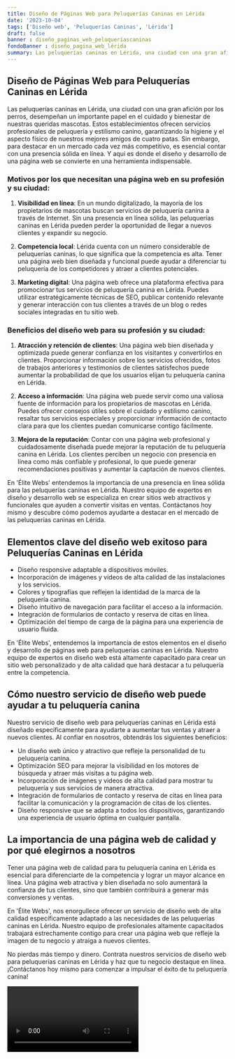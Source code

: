 ```yaml
---
title: Diseño de Páginas Web para Peluquerías Caninas en Lérida
date: '2023-10-04'
tags: ['Diseño web', 'Peluquerías Caninas', 'Lérida']
draft: false
banner : diseño_paginas_web_peluqueríascaninas
fondoBanner : diseño_pagina_web_lérida
summary: Las peluquerías caninas en Lérida, una ciudad con una gran afición por los perros, desempeñan un importante papel en el cuidado y bienestar de nuestras queridas mascotas. Estos establecimientos ofrecen servicios profesionales de peluquería y estilismo canino, garantizando la higiene y el aspecto físico de nuestros mejores amigos de cuatro patas. Sin embargo, para destacar en un mercado cada vez más competitivo, es esencial contar con una presencia sólida en línea. Y aquí es donde el diseño y desarrollo de una página web se convierte en una herramienta indispensable.
---
```


## Diseño de Páginas Web para Peluquerías Caninas en Lérida

Las peluquerías caninas en Lérida, una ciudad con una gran afición por los perros, desempeñan un importante papel en el cuidado y bienestar de nuestras queridas mascotas. Estos establecimientos ofrecen servicios profesionales de peluquería y estilismo canino, garantizando la higiene y el aspecto físico de nuestros mejores amigos de cuatro patas. Sin embargo, para destacar en un mercado cada vez más competitivo, es esencial contar con una presencia sólida en línea. Y aquí es donde el diseño y desarrollo de una página web se convierte en una herramienta indispensable.

### Motivos por los que necesitan una página web en su profesión y su ciudad:

1. **Visibilidad en línea**: En un mundo digitalizado, la mayoría de los propietarios de mascotas buscan servicios de peluquería canina a través de Internet. Sin una presencia en línea sólida, las peluquerías caninas en Lérida pueden perder la oportunidad de llegar a nuevos clientes y expandir su negocio.

2. **Competencia local**: Lérida cuenta con un número considerable de peluquerías caninas, lo que significa que la competencia es alta. Tener una página web bien diseñada y funcional puede ayudar a diferenciar tu peluquería de los competidores y atraer a clientes potenciales.

3. **Marketing digital**: Una página web ofrece una plataforma efectiva para promocionar tus servicios de peluquería canina en Lérida. Puedes utilizar estratégicamente técnicas de SEO, publicar contenido relevante y generar interacción con tus clientes a través de un blog o redes sociales integradas en tu sitio web.

### Beneficios del diseño web para su profesión y su ciudad:

1. **Atracción y retención de clientes**: Una página web bien diseñada y optimizada puede generar confianza en los visitantes y convertirlos en clientes. Proporcionar información sobre los servicios ofrecidos, fotos de trabajos anteriores y testimonios de clientes satisfechos puede aumentar la probabilidad de que los usuarios elijan tu peluquería canina en Lérida.

2. **Acceso a información**: Una página web puede servir como una valiosa fuente de información para los propietarios de mascotas en Lérida. Puedes ofrecer consejos útiles sobre el cuidado y estilismo canino, resaltar tus servicios especiales y proporcionar información de contacto clara para que los clientes puedan comunicarse contigo fácilmente.

3. **Mejora de la reputación**: Contar con una página web profesional y cuidadosamente diseñada puede mejorar la reputación de tu peluquería canina en Lérida. Los clientes perciben un negocio con presencia en línea como más confiable y profesional, lo que puede generar recomendaciones positivas y aumentar la captación de nuevos clientes.

En 'Élite Webs' entendemos la importancia de una presencia en línea sólida para las peluquerías caninas en Lérida. Nuestro equipo de expertos en diseño y desarrollo web se especializa en crear sitios web atractivos y funcionales que ayuden a convertir visitas en ventas. Contáctanos hoy mismo y descubre cómo podemos ayudarte a destacar en el mercado de las peluquerías caninas en Lérida.

<GifSeo />

<Cta />

## Elementos clave del diseño web exitoso para Peluquerías Caninas en Lérida

- Diseño responsive adaptable a dispositivos móviles.
- Incorporación de imágenes y videos de alta calidad de las instalaciones y los servicios.
- Colores y tipografías que reflejen la identidad de la marca de la peluquería canina.
- Diseño intuitivo de navegación para facilitar el acceso a la información.
- Integración de formularios de contacto y reserva de citas en línea.
- Optimización del tiempo de carga de la página para una experiencia de usuario fluida.

En 'Élite Webs', entendemos la importancia de estos elementos en el diseño y desarrollo de páginas web para peluquerías caninas en Lérida. Nuestro equipo de expertos en diseño web está altamente capacitado para crear un sitio web personalizado y de alta calidad que hará destacar a tu peluquería entre la competencia.

## Cómo nuestro servicio de diseño web puede ayudar a tu peluquería canina

Nuestro servicio de diseño web para peluquerías caninas en Lérida está diseñado específicamente para ayudarte a aumentar tus ventas y atraer a nuevos clientes. Al confiar en nosotros, obtendrás los siguientes beneficios:

- Un diseño web único y atractivo que refleje la personalidad de tu peluquería canina.
- Optimización SEO para mejorar la visibilidad en los motores de búsqueda y atraer más visitas a tu página web.
- Incorporación de imágenes y videos de alta calidad para mostrar tu peluquería y sus servicios de manera atractiva.
- Integración de formularios de contacto y reserva de citas en línea para facilitar la comunicación y la programación de citas de los clientes.
- Diseño responsive que se adapta a todos los dispositivos, garantizando una experiencia de usuario óptima en cualquier pantalla.

## La importancia de una página web de calidad y por qué elegirnos a nosotros

Tener una página web de calidad para tu peluquería canina en Lérida es esencial para diferenciarte de la competencia y lograr un mayor alcance en línea. Una página web atractiva y bien diseñada no solo aumentará la confianza de tus clientes, sino que también contribuirá a generar más conversiones y ventas.

En 'Élite Webs', nos enorgullece ofrecer un servicio de diseño web de alta calidad específicamente adaptado a las necesidades de las peluquerías caninas en Lérida. Nuestro equipo de profesionales altamente capacitados trabajará estrechamente contigo para crear una página web que refleje la imagen de tu negocio y atraiga a nuevos clientes.

No pierdas más tiempo y dinero. Contrata nuestros servicios de diseño web para peluquerías caninas en Lérida y haz que tu negocio destaque en línea. ¡Contáctanos hoy mismo para comenzar a impulsar el éxito de tu peluquería canina!

<Video />

<CtaBot job='Peluquerías Caninas' city='Lérida'/>

<Gmaps query='Lérida+españa+maps' />